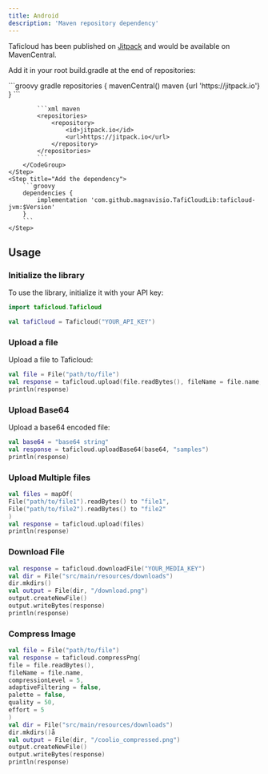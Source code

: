 ```yaml
---
title: Android
description: 'Maven repository dependency'
---
```


Taficloud has been published on [Jitpack](https://jitpack.io/#magnavisio/TafiCloudLib) and would be available on MavenCentral.

Add it in your root build.gradle at the end of repositories:

<Steps>
    <Step title="Add Jitpack">
        <CodeGroup>
            ```groovy gradle
            repositories {
                mavenCentral()
                maven {url 'https://jitpack.io'}
            }
            ```

            ```xml maven
            <repositories>
                <repository>
                    <id>jitpack.io</id>
                    <url>https://jitpack.io</url>
                </repository>
            </repositories>
            ```
        </CodeGroup>
    </Step>
    <Step title="Add the dependency">
        ```groovy
        dependencies {
            implementation 'com.github.magnavisio.TafiCloudLib:taficloud-jvm:$Version'
        }
        ```
    </Step>
</Steps>

## Usage

### Initialize the library

To use the library, initialize it with your API key:
```kotlin
import taficloud.Taficloud

val tafiCloud = Taficloud("YOUR_API_KEY")
```

### Upload a file
Upload a file to Taficloud:
```kotlin
val file = File("path/to/file")
val response = taficloud.upload(file.readBytes(), fileName = file.name, folder = "samples")
println(response)
```

### Upload Base64
Upload a base64 encoded file:
```kotlin
val base64 = "base64 string"
val response = taficloud.uploadBase64(base64, "samples")
println(response)
```

### Upload Multiple files
```kotlin
val files = mapOf(
File("path/to/file1").readBytes() to "file1",
File("path/to/file2").readBytes() to "file2"
)
val response = taficloud.upload(files)
println(response)
```

### Download File
```kotlin
val response = taficloud.downloadFile("YOUR_MEDIA_KEY")
val dir = File("src/main/resources/downloads")
dir.mkdirs()
val output = File(dir, "/download.png")
output.createNewFile()
output.writeBytes(response)
println(response)
```

### Compress Image
```kotlin
val file = File("path/to/file")
val response = taficloud.compressPng(
file = file.readBytes(),
fileName = file.name,
compressionLevel = 5,
adaptiveFiltering = false,
palette = false,
quality = 50,
effort = 5
)
val dir = File("src/main/resources/downloads")
dir.mkdirs()å
val output = File(dir, "/coolio_compressed.png")
output.createNewFile()
output.writeBytes(response)
println(response)
```
